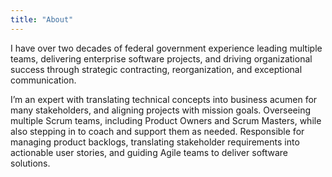 ```yaml
---
title: "About"
---
```


I have over two decades of federal government experience leading multiple teams, delivering enterprise software projects, and driving organizational success through strategic contracting, reorganization, and exceptional communication.

I'm an expert with translating technical concepts into business acumen for many stakeholders, and aligning projects with mission goals. Overseeing multiple Scrum teams, including Product Owners and Scrum Masters, while also stepping in to coach and support them as needed. Responsible for managing product backlogs, translating stakeholder requirements into actionable user stories, and guiding Agile teams to deliver software solutions.
